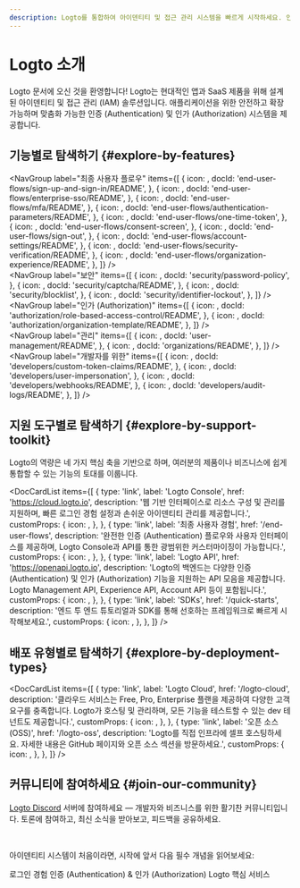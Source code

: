 ```yaml
---
description: Logto를 통합하여 아이덴티티 및 접근 관리 시스템을 빠르게 시작하세요. 인증 (Authentication), 인가 (Authorization), 다중 테넌트 관리를 한 번에 누릴 수 있습니다.
---
```



# Logto 소개

Logto 문서에 오신 것을 환영합니다! Logto는 현대적인 앱과 SaaS 제품을 위해 설계된 아이덴티티 및 접근 관리 (IAM) 솔루션입니다. 애플리케이션을 위한 안전하고 확장 가능하며 맞춤화 가능한 인증 (Authentication) 및 인가 (Authorization) 시스템을 제공합니다.

## 기능별로 탐색하기 \{#explore-by-features}

<NavGroup
  label="최종 사용자 플로우"
  items={[
    {
      icon: <SignInIcon />,
      docId: 'end-user-flows/sign-up-and-sign-in/README',
    },
    {
      icon: <SsoIcon />,
      docId: 'end-user-flows/enterprise-sso/README',
    },
    {
      icon: <LockIcon />,
      docId: 'end-user-flows/mfa/README',
    },
    {
      icon: <ScreenIcon />,
      docId: 'end-user-flows/authentication-parameters/README',
    },
    {
      icon: <LinkIcon />,
      docId: 'end-user-flows/one-time-token',
    },
    {
      icon: <SecurityIcon />,
      docId: 'end-user-flows/consent-screen',
    },
    {
      icon: <SignOutIcon />,
      docId: 'end-user-flows/sign-out',
    },
    {
      icon: <GearIcon />,
      docId: 'end-user-flows/account-settings/README',
    },
    {
      icon: <SecurityIcon />,
      docId: 'end-user-flows/security-verification/README',
    },
    {
      icon: <OrganizationIcon />,
      docId: 'end-user-flows/organization-experience/README',
    },
  ]}
/>
<br />
<NavGroup
  label="보안"
  items={[
    {
      icon: <KeyIcon />,
      docId: 'security/password-policy',
    },
    {
      icon: <CheckboxIcon />,
      docId: 'security/captcha/README',
    },
    {
      icon: <BlockUserIcon />,
      docId: 'security/blocklist',
    },
    {
      icon: <LockoutIcon />,
      docId: 'security/identifier-lockout',
    },
  ]}
/>
<br />
<NavGroup
  label="인가 (Authorization)"
  items={[
    {
      icon: <AuthorizationIcon />,
      docId: 'authorization/role-based-access-control/README',
    },
    {
      icon: <AuthorizationIcon />,
      docId: 'authorization/organization-template/README',
    },
  ]}
/>
<br />
<NavGroup
  label="관리"
  items={[
    {
      icon: <UserManagementIcon />,
      docId: 'user-management/README',
    },
    {
      icon: <OrganizationIcon />,
      docId: 'organizations/README',
    },
  ]}
/>
<br />
<NavGroup
  label="개발자를 위한"
  items={[
    {
      icon: <GearPlusIcon />,
      docId: 'developers/custom-token-claims/README',
    },
    {
      icon: <ImpersonationIcon />,
      docId: 'developers/user-impersonation',
    },
    {
      icon: <WebhookIcon />,
      docId: 'developers/webhooks/README',
    },
    {
      icon: <AuditLogIcon />,
      docId: 'developers/audit-logs/README',
    },
  ]}
/>

## 지원 도구별로 탐색하기 \{#explore-by-support-toolkit}

Logto의 역량은 네 가지 핵심 축을 기반으로 하며, 여러분의 제품이나 비즈니스에 쉽게 통합할 수 있는 기능의 토대를 이룹니다.

<DocCardList
  items={[
    {
      type: 'link',
      label: 'Logto Console',
      href: 'https://cloud.logto.io',
      description:
        '웹 기반 인터페이스로 리소스 구성 및 관리를 지원하며, 빠른 로그인 경험 설정과 손쉬운 아이덴티티 관리를 제공합니다.',
      customProps: {
        icon: <LogtoConsoleIcon />,
      },
    },
    {
      type: 'link',
      label: '최종 사용자 경험',
      href: '/end-user-flows',
      description:
        '완전한 인증 (Authentication) 플로우와 사용자 인터페이스를 제공하며, Logto Console과 API를 통한 광범위한 커스터마이징이 가능합니다.',
      customProps: {
        icon: <ExperienceIcon />,
      },
    },
    {
      type: 'link',
      label: 'Logto API',
      href: 'https://openapi.logto.io',
      description:
        'Logto의 백엔드는 다양한 인증 (Authentication) 및 인가 (Authorization) 기능을 지원하는 API 모음을 제공합니다. Logto Management API, Experience API, Account API 등이 포함됩니다.',
      customProps: {
        icon: <LogtoApiIcon />,
      },
    },
    {
      type: 'link',
      label: 'SDKs',
      href: '/quick-starts',
      description: '엔드 투 엔드 튜토리얼과 SDK를 통해 선호하는 프레임워크로 빠르게 시작해보세요.',
      customProps: {
        icon: <SdkIcon />,
      },
    },
  ]}
/>

## 배포 유형별로 탐색하기 \{#explore-by-deployment-types}

<DocCardList
  items={[
    {
      type: 'link',
      label: 'Logto Cloud',
      href: '/logto-cloud',
      description:
        '클라우드 서비스는 Free, Pro, Enterprise 플랜을 제공하여 다양한 고객 요구를 충족합니다. Logto가 호스팅 및 관리하며, 모든 기능을 테스트할 수 있는 dev 테넌트도 제공합니다.',
      customProps: {
        icon: <CloudIcon />,
      },
    },
    {
      type: 'link',
      label: '오픈 소스 (OSS)',
      href: '/logto-oss',
      description:
        'Logto를 직접 인프라에 셀프 호스팅하세요. 자세한 내용은 GitHub 페이지와 오픈 소스 섹션을 방문하세요.',
      customProps: {
        icon: <OpenSourceIcon />,
      },
    },
  ]}
/>

## 커뮤니티에 참여하세요 \{#join-our-community}

[Logto Discord](https://discord.com/invite/UEPaF3j5e6) 서버에 참여하세요 — 개발자와 비즈니스를 위한 활기찬 커뮤니티입니다. 토론에 참여하고, 최신 소식을 받아보고, 피드백을 공유하세요.

<br />

아이덴티티 시스템이 처음이라면, 시작에 앞서 다음 필수 개념을 읽어보세요:

<Url href="/concepts/sign-in-experience">로그인 경험</Url>
<Url href="/concepts/authn-vs-authz">인증 (Authentication) & 인가 (Authorization)</Url>
<Url href="/concepts/core-service">Logto 핵심 서비스</Url>
